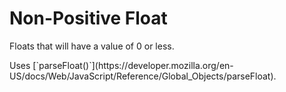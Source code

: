 
# Non-Positive Float

Floats that will have a value of 0 or less.

<Callout>
  Uses
  [`parseFloat()`](https://developer.mozilla.org/en-US/docs/Web/JavaScript/Reference/Global_Objects/parseFloat).
</Callout>
